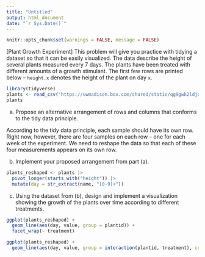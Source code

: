 ```yaml
---
title: "Untitled"
output: html_document
date: "`r Sys.Date()`"
---
```


```r
knitr::opts_chunk$set(warnings = FALSE, message = FALSE)
```


[Plant Growth Experiment] This problem will give you practice with tidying a
dataset so that it can be easily visualized. The data describe the height of
several plants measured every 7 days. The plants have been treated with
different amounts of a growth stimulant. The first few rows are printed below --
`height.x` denotes the height of the plant on day `x`.

```r
library(tidyverse)
plants <- read_csv("https://uwmadison.box.com/shared/static/qg9gwk2ldjdtcmmmiropcunf34ddonya.csv")
plants
```

a. Propose an alternative arrangement of rows and columns that conforms to the
tidy data principle.

According to the tidy data principle, each sample should have its own row. Right
now, however, there are four samples on each row -- one for each week of the
experiment. We need to reshape the data so that each of these four measurements
appears on its own row.

b. Implement your proposed arrangement from part (a).

```r
plants_reshaped <- plants |>
  pivot_longer(starts_with("height")) |>
  mutate(day = str_extract(name, "[0-9]+"))
```


c. Using the dataset from (b), design and implement a visualization showing the
growth of the plants over time according to different treatments.

```r
ggplot(plants_reshaped) +
  geom_line(aes(day, value, group = plantid)) +
  facet_wrap(~ treatment)
```

```r
ggplot(plants_reshaped) +
  geom_line(aes(day, value, group = interaction(plantid, treatment), col = treatment))
```
